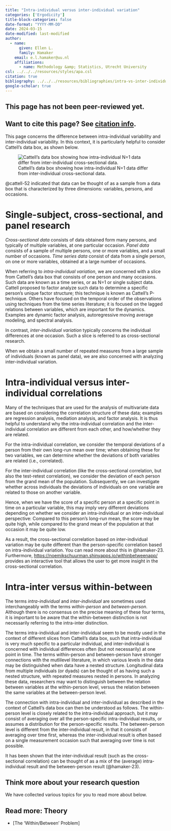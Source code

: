 ```yaml
---
title: "Intra-individual versus inter-individual variation"
categories: ['Ergodicity']
title-block-categories: false
date-format: "YYYY-MM-DD"
date: 2024-03-15
date-modified: last-modified
author:
  - name:
      given: Ellen L.
      family: Hamaker
    email: e.l.hamaker@uu.nl
    affiliations:
      - name: Methodology &amp; Statistics, Utrecht University
csl: ../../../resources/styles/apa.csl
citation: true
bibliography: ../../../resources/bibliographies/intra-vs-inter-individual-variation.bib
google-scholar: true
---
```


::: callout-caution
## This page has not been peer-reviewed yet.
:::

::: callout-note
## Want to cite this page? See [citation info](intra-vs-inter-individual-variation.html#citation).
:::

This page concerns the difference between intra-individual variability and inter-individual variability. In this context, it is particularly helpful to consider Cattell's data box, as shown below.

![Cattell's data box showing how intra-individual N=1 data differ from inter-individual cross-sectional data.](../../resources/images/databox.svg){#fig-databox}

@cattell-52 indicated that data can be thought of as a sample from a data box that is characterized by three dimensions: variables, persons, and occasions.

# Single-subject, cross-sectional, and panel research

*Cross-sectional data* consists of data obtained form many persons, and typically of multiple variables, at one particular occasion. *Panel data* consists of a sample of multiple persons, one or more variables, and a small number of occasions. *Time series data* consist of data from a single person, on one or more variables, obtained at a large number of occasions.

When referring to *intra-individual variation*, we are concerned with a slice from Cattell's data box that consists of one person and many occasions. Such data are known as a time series, or as N=1 or single subject data. Cattell proposed to factor analyze such data to determine a specific person's unique factor structure; this technique is known as Cattell's P-technique. Others have focused on the temporal order of the observations using techniques from the time series literature; it is focused on the lagged relations between variables, which are important for the dynamics. Examples are dynamic factor analysis, autoregressive moving average modeling, and spectral analysis.

In contrast, *inter-individual variation* typically concerns the individual differences at one occasion. Such a slice is referred to as cross-sectional research.

When we obtain a small number of repeated measures from a large sample of individuals (known as panel data), we are also concerned with analyzing inter-individual variation.

# Intra-individual versus inter-individual correlations

Many of the techniques that are used for the analysis of multivariate data are based on considering the correlation structure of these data; examples are regression analysis, mediation analysis, and factor analysis. It is thus helpful to understand why the intra-individual correlation and the inter-individual correlation are different from each other, and how/whether they are related.

For the intra-individual correlation, we consider the temporal deviations of a person from their own long-run mean over time; when obtaining these for two variables, we can determine whether the deviations of both variables are related (i.e., correlated).

For the inter-individual correlation (like the cross-sectional correlation, but also the test-retest correlation), we consider the deviation of each person from the grand mean of the population. Subsequently, we can investigate whether across individuals the deviations of individuals on one variable are related to those on another variable.

Hence, when we have the score of a specific person at a specific point in time on a particular variable, this may imply very different deviations depending on whether we consider an intra-individual or an inter-individual perspective: Compared to this person's long-run mean, the score may be quite high, while compared to the grand mean of the population at that occasion it may be quite low.

As a result, the cross-sectional correlation based on inter-individual variation may be quite different than the person-specific correlation based on intra-individual variation. You can read more about this in @hamaker-23. Furthermore, <https://noemikschuurman.shinyapps.io/withinbetweenapp/> provides an interactive tool that allows the user to get more insight in the cross-sectional correlation.

# Intra-inter versus within-between

The terms *intra-individual* and *inter-individual* are sometimes used interchangeably with the terms *within-person* and *between-person*. Although there is no consensus on the precise meaning of these four terms, it is important to be aware that the within-between distinction is not necessarily referring to the intra-inter distinction.

The terms intra-individual and inter-individual seem to be mostly used in the context of different slices from Cattell's data box, such that intra-individual is very much specific to a particular individual, and inter-individual is concerned with individual differences often (but not necessarily) at one point in time. The terms within-person and between-person have stronger connections with the mutlilevel literature, in which various levels in the data may be distinguished when data have a nested structure. Longitudinal data from multiple individuals (or dyads) can be thought of as having such a nested structure, with repeated measures nested in persons. In analyzing these data, researchers may want to distinguish between the relation between variables at the within-person level, versus the relation between the same variables at the between-person level.

The connection with intra-individual and inter-individual as described in the context of Cattell's data box can then be understood as follows. The within-person level is closely related to the intra-individual approach, but it may consist of averaging over all the person-specific intra-individual results, or assumes a distribution for the person-specific results. The between-person level is different from the inter-individual result, in that it consists of averaging over time first, whereas the inter-individual result is often based on a single measurement occasion such that averaging over time is not possible.

It has been shown that the inter-individual result (such as the cross-sectional correlation) can be thought of as a mix of the (average) intra-individual result and the between-person result (@hamaker-23).

## Think more about your research question

We have collected various topics for you to read more about below.

::: {.callout-note collapse="false"}
## Read more: Theory

-   \[The 'Within/Between' Problem\] <!-- -   [Formal model](\FormalModel_General.qmd) -->
:::
